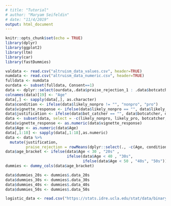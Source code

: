 ```yaml
---
# title: "Tutorial"
# author: "Maryam Seifeldin"
# date: "11/4/2019"
output: html_document
---
```


```r
knitr::opts_chunk$set(echo = TRUE)
library(dplyr)
library(ggplot2)
library(ltm)
library(car)
library(fastDummies)

valdata <- read.csv("altruism_data_values.csv", header=TRUE)
numdata <- read.csv("altruism_data_numeric.csv", header=TRUE)
fulldata <- numdata
ourdata <- subset(fulldata, Consent==1)
data <- dplyr::select(ourdata,.data$praise_rejection_1 : .data$botcatcher)
colnames(data)[19] <- "Age"
data[,] <- sapply(data[,], as.character)
data$condition <- ifelse(data$likely_nonpro != "", "nonpro", "pro")
data$vignette_response <- ifelse(data$likely_nonpro == "", data$likely_pro, data$likely_nonpro)
data$justification <- ifelse(data$bot_catcher == "", data$botcatcher, data$bot_catcher)
data <- subset(data, select = -c(likely_nonpro, likely_pro, botcatcher, bot_catcher))
data$vignette_response <- as.numeric(data$vignette_response)
data$Age <- as.numeric(data$Age)
data[,1:18] <- sapply(data[,1:18],as.numeric)
data <- data %>%
  mutate(justification,
         praise_rejection = rowMeans(dplyr::select(., -c(Age, condition, vignette_response, justification)),na.rm = TRUE))
data$age_bracket <- ifelse(data$Age < 30 , "20s" , 
                           ifelse(data$Age < 40 , "30s", 
                                  ifelse(data$Age < 50 , "40s", "50s")))
dummies <- dummy_cols(data$age_bracket)

data$dummies_20s <- dummies$.data_20s
data$dummies_30s <- dummies$.data_30s
data$dummies_40s <- dummies$.data_40s
data$dummies_50s <- dummies$.data_50s
```
```r
logistic_data <- read.csv("https://stats.idre.ucla.edu/stat/data/binary.csv")
```
